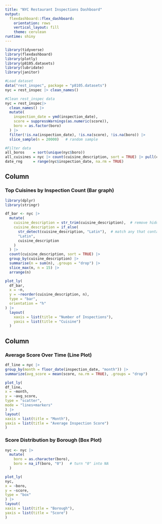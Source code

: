 ```yaml
---
title: "NYC Restaurant Inspections Dashboard"
output: 
  flexdashboard::flex_dashboard:
    orientation: rows
    vertical_layout: fill
    theme: cerulean
runtime: shiny
---
```


```r
library(tidyverse)
library(flexdashboard)
library(plotly)
library(p8105.datasets)
library(lubridate)
library(janitor)
```

```r
#Load dataset
data("rest_inspec", package = "p8105.datasets")
nyc = rest_inspec |> clean_names()
```

```r
#Clean rest_inspec data
nyc = rest_inspec|>
  clean_names() |>
  mutate(
    inspection_date = ymd(inspection_date),
    score = suppressWarnings(as.numeric(score)),
    boro = as.factor(boro)
  ) |>
  filter(!is.na(inspection_date), !is.na(score), !is.na(boro)) |>
  slice_sample(n = 20000)   # random sample 

```

```r
#Filter data
all_boros    = sort(unique(nyc$boro))
all_cuisines = nyc |> count(cuisine_description, sort = TRUE) |> pull(cuisine_description)
date_rng     = range(nyc$inspection_date, na.rm = TRUE)
```

Column {data-width=650}
-----------------------------------------------------------------------

### Top Cuisines by Inspection Count (Bar graph)
```r
library(dplyr)
library(stringr)

df_bar <- nyc |>
  mutate(
    cuisine_description = str_trim(cuisine_description),  # remove hidden spaces
    cuisine_description = if_else(
      str_detect(cuisine_description, "Latin"),  # match any that contain "Latin"
      "Latin",
      cuisine_description
    )
  ) |>
  count(cuisine_description, sort = TRUE) |>
  group_by(cuisine_description) |>
  summarise(n = sum(n), .groups = "drop") |>
  slice_max(n, n = 15) |>
  arrange(n)
```

```r
plot_ly(
  df_bar,
  x = ~n,
  y = ~reorder(cuisine_description, n),
  type = "bar",
  orientation = "h"
) |>
  layout(
    xaxis = list(title = "Number of Inspections"),
    yaxis = list(title = "Cuisine")
  )
```

Column {data-width=350}
-----------------------------------------------------------------------

### Average Score Over Time (Line Plot)

```r
df_line = nyc |>
group_by(month = floor_date(inspection_date, "month")) |>
summarize(avg_score = mean(score, na.rm = TRUE), .groups = "drop")

plot_ly(
df_line,
x = ~month,
y = ~avg_score,
type = "scatter",
mode = "lines+markers"
) |>
layout(
xaxis = list(title = "Month"),
yaxis = list(title = "Average Inspection Score")
)
```

### Score Distribution by Borough (Box Plot)

```r
nyc <- nyc |>
  mutate(
    boro = as.character(boro),
    boro = na_if(boro, "0")   # turn "0" into NA
  )

plot_ly(
nyc,
x = ~boro,
y = ~score,
type = "box"
) |>
layout(
xaxis = list(title = "Borough"),
yaxis = list(title = "Score")
)
```


